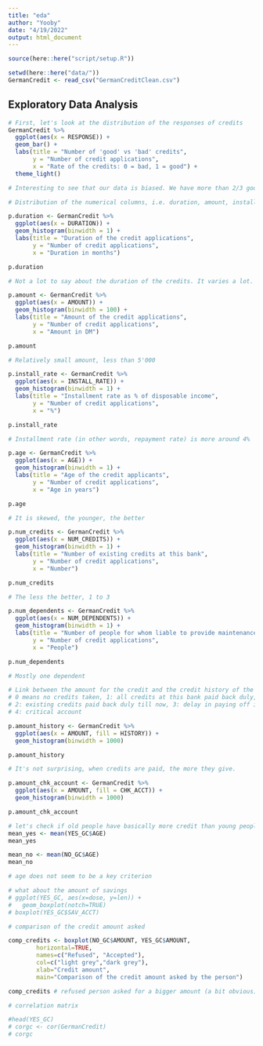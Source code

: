 ```yaml
---
title: "eda"
author: "Yooby"
date: "4/19/2022"
output: html_document
---
```


```r
source(here::here("script/setup.R"))
```

```r
setwd(here::here("data/"))
GermanCredit <- read_csv("GermanCreditClean.csv")
```

## Exploratory Data Analysis

```r
# First, let's look at the distribution of the responses of credits
GermanCredit %>% 
  ggplot(aes(x = RESPONSE)) +
  geom_bar() +
  labs(title = "Number of 'good' vs 'bad' credits",
       y = "Number of credit applications",
       x = "Rate of the credits: 0 = bad, 1 = good") +
  theme_light()

# Interesting to see that our data is biased. We have more than 2/3 good credit applications and 1/3 of bad credit applications.
```

```r
# Distribution of the numerical columns, i.e. duration, amount, install_rate, age, num_credits, num_dependence

p.duration <- GermanCredit %>% 
  ggplot(aes(x = DURATION)) +
  geom_histogram(binwidth = 1) +
  labs(title = "Duration of the credit applications",
       y = "Number of credit applications",
       x = "Duration in months")

p.duration

# Not a lot to say about the duration of the credits. It varies a lot.

p.amount <- GermanCredit %>% 
  ggplot(aes(x = AMOUNT)) +
  geom_histogram(binwidth = 100) +
  labs(title = "Amount of the credit applications",
       y = "Number of credit applications",
       x = "Amount in DM")

p.amount

# Relatively small amount, less than 5'000

p.install_rate <- GermanCredit %>% 
  ggplot(aes(x = INSTALL_RATE)) +
  geom_histogram(binwidth = 1) +
  labs(title = "Installment rate as % of disposable income",
       y = "Number of credit applications",
       x = "%")

p.install_rate

# Installment rate (in other words, repayment rate) is more around 4%

p.age <- GermanCredit %>% 
  ggplot(aes(x = AGE)) +
  geom_histogram(binwidth = 1) +
  labs(title = "Age of the credit applicants",
       y = "Number of credit applications",
       x = "Age in years")

p.age

# It is skewed, the younger, the better 

p.num_credits <- GermanCredit %>% 
  ggplot(aes(x = NUM_CREDITS)) +
  geom_histogram(binwidth = 1) +
  labs(title = "Number of existing credits at this bank",
       y = "Number of credit applications",
       x = "Number")

p.num_credits

# The less the better, 1 to 3

p.num_dependents <- GermanCredit %>% 
  ggplot(aes(x = NUM_DEPENDENTS)) +
  geom_histogram(binwidth = 1) +
  labs(title = "Number of people for whom liable to provide maintenance",
       y = "Number of credit applications",
       x = "People")

p.num_dependents

# Mostly one dependent
```

```r
# Link between the amount for the credit and the credit history of the applicant
# 0 means no credits taken, 1: all credits at this bank paid back duly, 
# 2: existing credits paid back duly till now, 3: delay in paying off in the past
# 4: critical account

p.amount_history <- GermanCredit %>% 
  ggplot(aes(x = AMOUNT, fill = HISTORY)) +
  geom_histogram(binwidth = 1000)

p.amount_history

# It's not surprising, when credits are paid, the more they give.

p.amount_chk_account <- GermanCredit %>% 
  ggplot(aes(x = AMOUNT, fill = CHK_ACCT)) +
  geom_histogram(binwidth = 1000)

p.amount_chk_account
```

```r
# let's check if old people have basically more credit than young people
mean_yes <- mean(YES_GC$AGE)
mean_yes

mean_no <- mean(NO_GC$AGE)
mean_no

# age does not seem to be a key criterion 
```

```r
# what about the amount of savings
# ggplot(YES_GC, aes(x=dose, y=len)) + 
#   geom_boxplot(notch=TRUE)
# boxplot(YES_GC$SAV_ACCT)

```

```r
# comparison of the credit amount asked 

comp_credits <- boxplot(NO_GC$AMOUNT, YES_GC$AMOUNT,
        horizontal=TRUE,
        names=c("Refused", "Accepted"),
        col=c("light grey","dark grey"),
        xlab="Credit amount",
        main="Comparison of the credit amount asked by the person")

comp_credits # refused person asked for a bigger amount (a bit obvious).


```

```r
# correlation matrix

#head(YES_GC)
# corgc <- cor(GermanCredit)
# corgc

```


